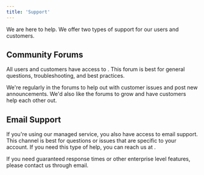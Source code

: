 ```yaml
---
title: 'Support'
---
```



We are here to help. We offer two types of support for our users and customers.

## Community Forums

All users and customers have access to <Link title="our community forum" url="https://github.com/ubicloud/ubicloud/discussions"/>. This forum is best for general questions, troubleshooting, and best practices.

We're regularly in the forums to help out with customer issues and post new announcements. We'd also like the forums to grow and have customers help each other out.

## Email Support

If you're using our managed service, you also have access to email support. This channel is best for questions or issues that are specific to your account. If you need this type of help, you can reach us at <Link title="support@ubicloud.com" url="mailto:support@ubicloud.com"/>.

If you need guaranteed response times or other enterprise level features, please contact us through email.